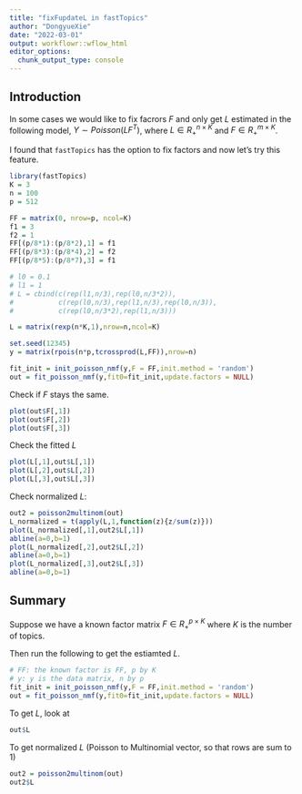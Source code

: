```yaml
---
title: "fixFupdateL in fastTopics"
author: "DongyueXie"
date: "2022-03-01"
output: workflowr::wflow_html
editor_options:
  chunk_output_type: console
---
```


## Introduction

In some cases we would like to fix facrors $F$ and only get $L$ estimated in the following model, $Y\sim Poisson(LF^T)$, where $L\in R_+^{n\times K}$ and $F\in R_{+}^{m\times K}$.

I found that `fastTopics` has the option to fix factors and now let's try this feature.


```r
library(fastTopics)
K = 3
n = 100
p = 512

FF = matrix(0, nrow=p, ncol=K)
f1 = 3
f2 = 1
FF[(p/8*1):(p/8*2),1] = f1
FF[(p/8*3):(p/8*4),2] = f2
FF[(p/8*5):(p/8*7),3] = f1

# l0 = 0.1
# l1 = 1
# L = cbind(c(rep(l1,n/3),rep(l0,n/3*2)),
#           c(rep(l0,n/3),rep(l1,n/3),rep(l0,n/3)),
#           c(rep(l0,n/3*2),rep(l1,n/3)))

L = matrix(rexp(n*K,1),nrow=n,ncol=K)

set.seed(12345)
y = matrix(rpois(n*p,tcrossprod(L,FF)),nrow=n)
```


```r
fit_init = init_poisson_nmf(y,F = FF,init.method = 'random')
out = fit_poisson_nmf(y,fit0=fit_init,update.factors = NULL)
```

Check if $F$ stays the same.

```r
plot(out$F[,1])
plot(out$F[,2])
plot(out$F[,3])
```


Check the fitted $L$

```r
plot(L[,1],out$L[,1])
plot(L[,2],out$L[,2])
plot(L[,3],out$L[,3])
```

Check normalized $L$:

```r
out2 = poisson2multinom(out)
L_normalized = t(apply(L,1,function(z){z/sum(z)}))
plot(L_normalized[,1],out2$L[,1])
abline(a=0,b=1)
plot(L_normalized[,2],out2$L[,2])
abline(a=0,b=1)
plot(L_normalized[,3],out2$L[,3])
abline(a=0,b=1)
```

## Summary

Suppose we have a known factor matrix $F\in R_+^{p\times K}$ where $K$ is the number of topics.

Then run the following to get the estiamted $L$.



```r
# FF: the known factor is FF, p by K
# y: y is the data matrix, n by p
fit_init = init_poisson_nmf(y,F = FF,init.method = 'random')
out = fit_poisson_nmf(y,fit0=fit_init,update.factors = NULL)
```

To get $L$, look at 

```r
out$L
```

To get normalized $L$ (Poisson to Multinomial vector, so that rows are sum to 1)

```r
out2 = poisson2multinom(out)
out2$L
```

